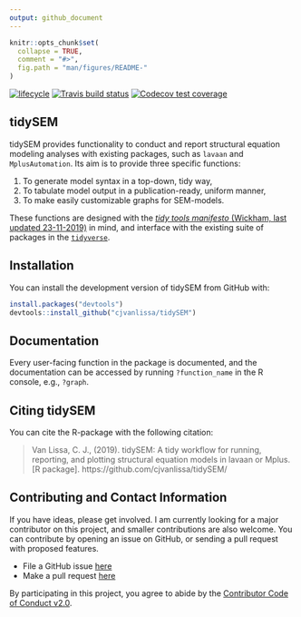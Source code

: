```yaml
---
output: github_document
---
```


<!-- README.md is generated from README.Rmd. Please edit that file -->

```r
knitr::opts_chunk$set(
  collapse = TRUE,
  comment = "#>",
  fig.path = "man/figures/README-"
)
```

<!--[![CRAN status](https://www.r-pkg.org/badges/version/tidySEM)](https://cran.r-project.org/package=tidySEM)
[![](https://cranlogs.r-pkg.org/badges/tidySEM)](https://cran.r-project.org/package=tidySEM)-->
[![lifecycle](https://img.shields.io/badge/lifecycle-experimental-orange.svg)](https://www.tidyverse.org/lifecycle/#experimental)
[![Travis build status](https://travis-ci.org/cjvanlissa/tidySEM.svg?branch=master)](https://travis-ci.org/cjvanlissa/tidySEM)
[![Codecov test coverage](https://codecov.io/gh/cjvanlissa/tidySEM/branch/master/graph/badge.svg)](https://codecov.io/gh/cjvanlissa/tidySEM?branch=master)
<!--[![DOI](http://joss.theoj.org/papers/10.21105/joss.00978/status.svg)](https://doi.org/10.21105/joss.00978)-->

## tidySEM

tidySEM provides functionality to conduct and report structural equation modeling analyses with existing packages, such as `lavaan` and `MplusAutomation`. Its aim is to provide three specific functions:

1. To generate model syntax in a top-down, tidy way,
2. To tabulate model output in a publication-ready, uniform manner,
3. To make easily customizable graphs for SEM-models.

These functions are designed with the [*tidy tools manifesto* (Wickham, last updated 23-11-2019)](https://tidyverse.tidyverse.org/articles/manifesto.html) in mind, and interface with the existing suite of packages in the [`tidyverse`](https://tidyverse.tidyverse.org/).

## Installation

<!--You can install tidySEM from CRAN with:

```r
install.packages("tidySEM")
```
-->
You can install the development version of tidySEM from GitHub with:

```r
install.packages("devtools")
devtools::install_github("cjvanlissa/tidySEM")
```

## Documentation

Every user-facing function in the package is documented, and the documentation can be accessed by running `?function_name` in the R console, e.g., `?graph`.

<!--* *Read the Introduction to tidySEM* [vignette](https://data-edu.github.io/tidySEM/articles/Introduction_to_tidySEM.html), which has much more information on the models that can be specified with tidySEM and on additional functionality-->

## Citing tidySEM

You can cite the R-package with the following citation:

> Van Lissa, C. J., (2019). tidySEM: A tidy workflow for running, reporting, and plotting structural equation models in lavaan or Mplus. [R package]. https://github.com/cjvanlissa/tidySEM/

## Contributing and Contact Information

If you have ideas, please get involved. I am currently looking for a major contributor on this project, and smaller contributions are also welcome. You can contribute by opening an issue on GitHub, or sending a pull request with proposed features.

* File a GitHub issue [here](https://github.com/cjvanlissa/tidySEM)
* Make a pull request [here](https://github.com/cjvanlissa/tidySEM/pulls)

By participating in this project, you agree to abide by the [Contributor Code of Conduct v2.0](https://www.contributor-covenant.org/).
